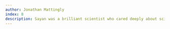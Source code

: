 ```yaml
---
author: Jonathan Mattingly
index: 8
description: Sayan was a brilliant scientist who cared deeply about science, our human condition and individual people. He was a dedicated mentor who regularly went above and beyond. He had many collaborators and, above all, friends at Duke. He will be deeply missed
---
```


